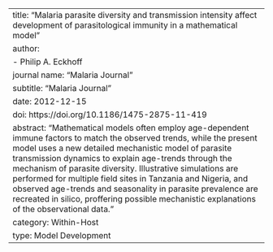 ---
title: "Malaria parasite diversity and transmission intensity affect development of parasitological immunity in a mathematical model"
author: 
  - Philip A. Eckhoff
journal name: "Malaria Journal"
subtitle: "Malaria Journal"
date: 2012-12-15
doi: https://doi.org/10.1186/1475-2875-11-419
abstract: "Mathematical models often employ age-dependent immune factors to match the observed trends, while the present model uses a new detailed mechanistic model of parasite transmission dynamics to explain age-trends through the mechanism of parasite diversity. Illustrative simulations are performed for multiple field sites in Tanzania and Nigeria, and observed age-trends and seasonality in parasite prevalence are recreated in silico, proffering possible mechanistic explanations of the observational data."
category: Within-Host
type: Model Development
---